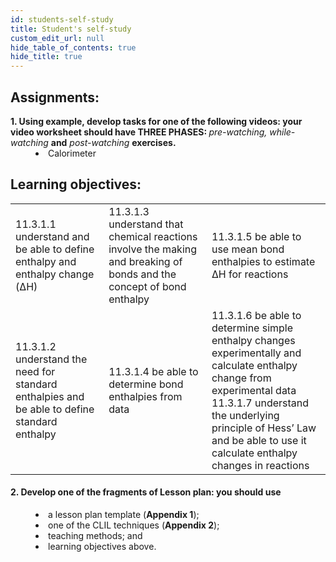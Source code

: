 ```yaml
---
id: students-self-study
title: Student's self-study
custom_edit_url: null
hide_table_of_contents: true
hide_title: true
---
```



## Assignments:

<dl>
  <dt>
    <strong>
      1. Using example, develop tasks for one of the following videos: your
      video worksheet should have THREE PHASES:
    </strong>
    <em> pre-watching, while-watching</em> <strong>and</strong> <em>
      post-watching
    </em> <strong>exercises.</strong>
  </dt>
  <dd>
    <li>
      <Highlight color="#63afec">Calorimeter</Highlight>
    </li>
  </dd>
</dl>

## Learning objectives:

<table>
  <tr>
    <td>
      11.3.1.1 understand and be able to define enthalpy and enthalpy change
      (ΔH)
    </td>
    <td>
      11.3.1.3 understand that chemical reactions involve the making and
      breaking of bonds and the concept of bond enthalpy
    </td>
    <td>
      11.3.1.5 be able to use mean bond enthalpies to estimate ΔH for reactions
    </td>
  </tr>
  <tr>
    <td>
      11.3.1.2 understand the need for standard enthalpies and be able to define
      standard enthalpy
    </td>
    <td>11.3.1.4 be able to determine bond enthalpies from data</td>
    <td>
      11.3.1.6 be able to determine simple enthalpy changes experimentally and
      calculate enthalpy change from experimental data
      <br />
      11.3.1.7 understand the underlying principle of Hess’ Law and be able to
      use it calculate enthalpy changes in reactions
    </td>
  </tr>
</table>

#### 2. Develop one of the fragments of Lesson plan: you should use

<dl>
  <dd>
    <li>
      a lesson plan template (<strong>Appendix 1</strong>);
    </li>
  </dd>
  <dd>
    <li>
      one of the CLIL techniques (<strong>Appendix 2</strong>);
    </li>
  </dd>
  <dd>
    <li>teaching methods; and</li>
  </dd>
  <dd>
    <li>learning objectives above.</li>
  </dd>
</dl>
